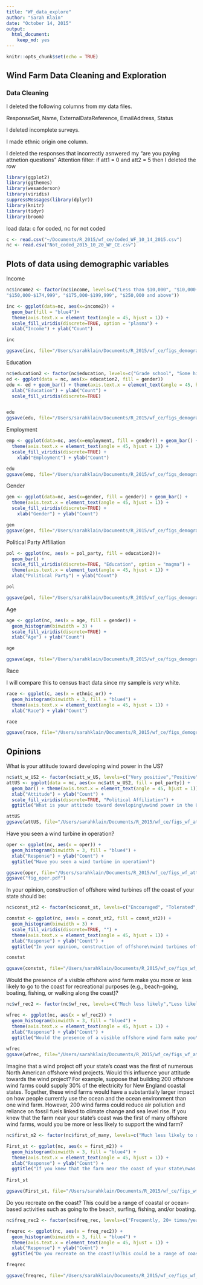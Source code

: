 ```yaml
---
title: "WF_data_explore"
author: "Sarah Klain"
date: "October 14, 2015"
output: 
  html_document: 
    keep_md: yes
---
```


```r
knitr::opts_chunk$set(echo = TRUE)
```

## Wind Farm Data Cleaning and Exploration

### Data Cleaning
I deleted the following columns from my data files.

ResponseSet, Name, ExternalDataReference, EmailAddress, Status

I deleted incomplete surveys.

I made ethnic origin one column. 

I deleted the responses that incorrectly asnwered my "are you paying attnetion questions" Attention filter: if att1 = 0 and att2 = 5 then I deleted the row

```r
library(ggplot2)
library(ggthemes)
library(wesanderson)
library(viridis)
suppressMessages(library(dplyr))
library(knitr)
library(tidyr)
library(broom)
```

load data: c for coded, nc for not coded

```r
c <- read.csv("~/Documents/R_2015/wf_ce/Coded_WF_10_14_2015.csv")
nc <- read.csv("Not_coded_2015_10_20_WF_CE.csv")
```

## Plots of data using demographic variables

Income

```r

nc$income2 <- factor(nc$income, levels=c("Less than $10,000", "$10,000-$14,999","$15,000-$24,999", "$25,000-$34,999", "$35,000-$49,999", "$50,000-$74,999","$75,000-$99,999", "$100,000-$124,999","$125,000-$149,000",
"$150,000-$174,999", "$175,000-$199,999", "$250,000 and above"))

inc <- ggplot(data=nc, aes(x=income2)) + 
  geom_bar(fill = "blue4")+ 
  theme(axis.text.x = element_text(angle = 45, hjust = 1)) +
  scale_fill_viridis(discrete=TRUE, option = "plasma") +
  xlab("Income") + ylab("Count")

inc

ggsave(inc, file="/Users/sarahklain/Documents/R_2015/wf_ce/figs_demographic/income.pdf")
```

Education

```r
nc$education2 <- factor(nc$education, levels=c("Grade school", "Some high school","High school graduate", "Some college credit ", "Associate degree", "Bechelor degree", "Graduate degree or Professional degree ", "Professional degree"))
ed <- ggplot(data = nc, aes(x= education2, fill = gender))
edu <- ed + geom_bar() + theme(axis.text.x = element_text(angle = 45, hjust = 1)) +
  xlab("Education") + ylab("Count") +
  scale_fill_viridis(discrete=TRUE)


edu
ggsave(edu, file="/Users/sarahklain/Documents/R_2015/wf_ce/figs_demographic/edu.pdf")
```

Employment

```r
emp <- ggplot(data=nc, aes(x=employment, fill = gender)) + geom_bar() + 
  theme(axis.text.x = element_text(angle = 45, hjust = 1)) +
  scale_fill_viridis(discrete=TRUE) +
    xlab("Employment") + ylab("Count")

edu
ggsave(emp, file="/Users/sarahklain/Documents/R_2015/wf_ce/figs_demographic/emp.pdf")
```

Gender
```r
gen <- ggplot(data=nc, aes(x=gender, fill = gender)) + geom_bar() + 
  theme(axis.text.x = element_text(angle = 45, hjust = 1)) +
  scale_fill_viridis(discrete=TRUE) +
    xlab("Gender") + ylab("Count")

gen
ggsave(gen, file="/Users/sarahklain/Documents/R_2015/wf_ce/figs_demographic/gen.pdf")
```

Political Party Affiliation

```r
pol <- ggplot(nc, aes(x = pol_party, fill = education2))+
  geom_bar() +
  scale_fill_viridis(discrete=TRUE, "Education", option = "magma") +
  theme(axis.text.x = element_text(angle = 45, hjust = 1)) +
  xlab("Political Party") + ylab("Count") 

pol

ggsave(pol, file="/Users/sarahklain/Documents/R_2015/wf_ce/figs_demographic/pol.pdf")
```

Age

```r
age <- ggplot(nc, aes(x = age, fill = gender)) +
  geom_histogram(binwidth = 3) +
  scale_fill_viridis(discrete=TRUE) +
  xlab("Age") + ylab("Count")

age

ggsave(age, file="/Users/sarahklain/Documents/R_2015/wf_ce/figs_demographic/age.pdf")
```

Race

I will compare this to census tract data since my sample is *very* white. 

```r
race <- ggplot(c, aes(x = ethnic_or)) +
  geom_histogram(binwidth = 3, fill = "blue4") +
  theme(axis.text.x = element_text(angle = 45, hjust = 1)) +
  xlab("Race") + ylab("Count")

race

ggsave(race, file="/Users/sarahklain/Documents/R_2015/wf_ce/figs_demographic/race.pdf")
```

## Opinions

What is your attitude toward developing wind power in the US?
```r
nc$att_w_US2 <- factor(nc$att_w_US, levels=c("Very positive","Positive", "Neutral", "Negative", "Very Negative"))
attUS <- ggplot(data = nc, aes(x= nc$att_w_US2, fill = pol_party)) +
  geom_bar() + theme(axis.text.x = element_text(angle = 45, hjust = 1)) +
  xlab("Attitude") + ylab("Count") +
  scale_fill_viridis(discrete=TRUE, "Political Affiliation") +
  ggtitle("What is your attitude toward developing\nwind power in the US?")

attUS
ggsave(attUS, file="/Users/sarahklain/Documents/R_2015/wf_ce/figs_wf_att/attUS.pdf")
```

Have you seen a wind turbine in operation?
```r
oper <- ggplot(nc, aes(x = oper)) +
  geom_histogram(binwidth = 3, fill = "blue4") +
  xlab("Response") + ylab("Count") +
  ggtitle("Have you seen a wind turbine in operation?")

ggsave(oper, file="/Users/sarahklain/Documents/R_2015/wf_ce/figs_wf_att/oper.pdf")
ggsave("fig_oper.pdf")
```

In your opinion, construction of offshore wind turbines off the coast of your state should be:
 
```r
nc$const_st2 <- factor(nc$const_st, levels=c("Encouraged", "Tolerated", "Discouraged", "Prohibited", "Not sure"))

constst <- ggplot(nc, aes(x = const_st2, fill = const_st2)) +
  geom_histogram(binwidth = 3) +
  scale_fill_viridis(discrete=TRUE, "") +
  theme(axis.text.x = element_text(angle = 45, hjust = 1)) +
  xlab("Response") + ylab("Count") +
  ggtitle("In your opinion, construction of offshore\nwind turbines off the coast of your state should be:")

constst

ggsave(constst, file="/Users/sarahklain/Documents/R_2015/wf_ce/figs_wf_att/constst.pdf")

```

Would the presence of a visible offshore wind farm make you more or less likely to go to the coast for recreational purposes (e.g., beach-going, boating, fishing, or walking along the coast)?

```r
nc$wf_rec2 <- factor(nc$wf_rec, levels=c("Much less likely","Less likely", "No difference", "More likely", "Much more likely"))

wfrec <- ggplot(nc, aes(x = wf_rec2)) +
  geom_histogram(binwidth = 3, fill = "blue4") +
  theme(axis.text.x = element_text(angle = 45, hjust = 1)) +
  xlab("Response") + ylab("Count") +
  ggtitle("Would the presence of a visible offshore wind farm make you\nmore or less likely to go to the coast for recreational purposes, \ne.g., beach-going, boating, fishing, or walking along the coast?")
  
wfrec
ggsave(wfrec, file="/Users/sarahklain/Documents/R_2015/wf_ce/figs_wf_att/wfrec.pdf")
```

Imagine that a wind project off your state’s coast was the first of numerous North American offshore wind projects. Would this influence your attitude towards the wind project? For example, suppose that building 200 offshore wind farms could supply 30% of the electricity for New England coastal states. Together, these wind farms would have a substantially larger impact on how people currently use the ocean and the ocean environment than one wind farm. However, 200 wind farms could reduce air pollution and reliance on fossil fuels linked to climate change and sea level rise. If you knew that the farm near your state’s coast was the first of many offshore wind farms, would you be more or less likely to support the wind farm?

```r
nc$first_m2 <- factor(nc$first_of_many, levels=c("Much less likely to support", "Less likely to support", "No effect on my attitude", "More likely to support", "Much more likely to support"))

First_st <- ggplot(nc, aes(x = first_m2)) +
  geom_histogram(binwidth = 3, fill = "blue4") +
  theme(axis.text.x = element_text(angle = 45, hjust = 1)) +
  xlab("Response") + ylab("Count") +
  ggtitle("If you knew that the farm near the coast of your state\nwas the first of many offshore wind farms, would you be\nmore or less likely to support the wind farm?")
  
First_st

ggsave(First_st, file="/Users/sarahklain/Documents/R_2015/wf_ce/figs_wf_att/First_st.pdf")

```

Do you recreate on the coast? This could be a range of coastal or ocean-based activities such as going to the beach, surfing, fishing, and/or boating. 

```r
nc$freq_rec2 <- factor(nc$freq_rec, levels=c("Frequently, 20+ times/year", "Sometimes, 10-20 times/year", "Every now and then, 5-10 times/year", "Rarely, 1-5 times/year", "Never"))

freqrec <- ggplot(nc, aes(x = freq_rec2)) +
  geom_histogram(binwidth = 3, fill = "blue4") +
  theme(axis.text.x = element_text(angle = 45, hjust = 1)) +
  xlab("Response") + ylab("Count") +
  ggtitle("Do you recreate on the coast?\nThis could be a range of coastal or ocean-based activities \nsuch as going to the beach, surfing, fishing, and/or boating.")

freqrec

ggsave(freqrec, file="/Users/sarahklain/Documents/R_2015/wf_ce/figs_wf_att/freqrec.pdf")
```

